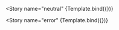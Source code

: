 <!-- Badge.stories.mdx --->



<Canvas>
  <Story
    name="warning"
    {Template.bind({})}
  </Story>

  <Story
    name="neutral"
    {Template.bind({})}
  </Story>

  <Story
    name="error"
    {Template.bind({})}
  </Story>
</Canvas>
